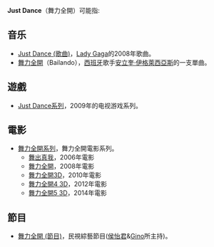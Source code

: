 {{NoteTA
|G1=Movie
}}

'''Just Dance'''（舞力全開）可能指: 

== 音乐 ==
* [[Just_Dance_(歌曲)|Just Dance (歌曲)]]，[[Lady_Gaga|Lady Gaga]]的2008年歌曲。
* [[舞力全開_(安立奎·伊格萊西亞斯歌曲)|舞力全開]]（Bailando），[[西班牙|西班牙]]歌手[[安立奎·伊格萊西亞斯|安立奎·伊格萊西亞斯]]的一支單曲。
== 遊戲 ==
* [[Just_Dance系列|Just Dance系列]]，2009年的电视游戏系列。
== 電影 ==
* [[舞力全開系列_(電影)|舞力全開系列]]，舞力全開電影系列。
** [[舞出真我|舞出真我]]，2006年電影
** [[舞出真我2|舞力全開]]，2008年電影
** [[舞力全開3D|舞力全開3D]]，2010年電影
** [[舞力全開4_3D|舞力全開4 3D]]，2012年電影
** [[舞力全開5_3D|舞力全開5 3D]]，2014年電影

== 節目 ==
* [[舞力全開_(節目)|舞力全開 (節目)]]，民視綜藝節目([[侯怡君|侯怡君]]&[[Gino|Gino]]所主持)。

{{Disambig}}